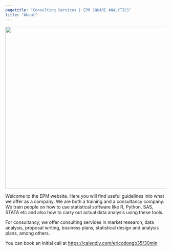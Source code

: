 ```yaml
---
pagetitle: "Consulting Services | EPM SQUARE ANALYTICS"
title: "About"
---
```


![](images/about.jpg){width="506"}

Welcome to the EPM website. Here you will find useful guidelines into what we offer as a company. We are both a training and a consultancy company. We train people on how to use statistical software like R, Python, SAS, STATA etc and also how to carry out actual data analysis using these tools.

For consultancy, we offer consulting services in market research, data analysis, proposal writing, business plans, statistical design and analysis plans, among others.

You can book an initial call at <https://calendly.com/ericodongo35/30min>
